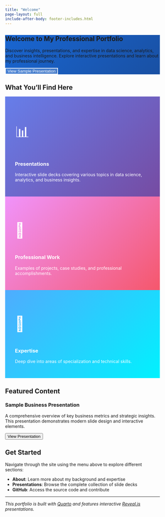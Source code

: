 ```yaml
---
title: "Welcome"
page-layout: full
include-after-body: footer-includes.html
---
```


::: {.hero style="background: linear-gradient(135deg, rgba(0, 85, 204, 0.9), rgba(0, 61, 153, 0.9)), url('https://images.unsplash.com/photo-1551288049-bebda4e38f71?w=1920&h=1080&fit=crop&crop=center') center/cover;"}
# Welcome to My Professional Portfolio

Discover insights, presentations, and expertise in data science, analytics, and business intelligence. Explore interactive presentations and learn about my professional journey.

<button class="btn btn-primary btn-lg" data-presentation="slides.html" style="background: rgba(255,255,255,0.2); border: 2px solid white; color: white; backdrop-filter: blur(10px);">
  <i class="bi bi-play-circle"></i> View Sample Presentation
</button>
:::

::: {.container-fluid .mt-5}
::: {.row .justify-content-center}
::: {.col-lg-8}

## What You'll Find Here

::: {.row .mt-4}
::: {.col-md-4 .mb-4}
::: {.card .h-100 style="background: linear-gradient(135deg, #667eea, #764ba2); color: white; border: none;"}
::: {.card-body .text-center style="padding: 2rem;"}
::: {style="font-size: 3rem; margin-bottom: 1rem;"}
📊
:::
### Presentations
Interactive slide decks covering various topics in data science, analytics, and business insights.
:::
:::
:::

::: {.col-md-4 .mb-4}
::: {.card .h-100 style="background: linear-gradient(135deg, #f093fb, #f5576c); color: white; border: none;"}
::: {.card-body .text-center style="padding: 2rem;"}
::: {style="font-size: 3rem; margin-bottom: 1rem;"}
💼
:::
### Professional Work
Examples of projects, case studies, and professional accomplishments.
:::
:::
:::

::: {.col-md-4 .mb-4}
::: {.card .h-100 style="background: linear-gradient(135deg, #4facfe, #00f2fe); color: white; border: none;"}
::: {.card-body .text-center style="padding: 2rem;"}
::: {style="font-size: 3rem; margin-bottom: 1rem;"}
🎯
:::
### Expertise
Deep dive into areas of specialization and technical skills.
:::
:::
:::
:::

## Featured Content

::: {.presentation-item}
::: {.presentation-title}
### Sample Business Presentation
:::
A comprehensive overview of key business metrics and strategic insights. This presentation demonstrates modern slide design and interactive elements.

<button class="btn btn-primary mt-3" data-presentation="slides.html">
  View Presentation
</button>
:::

## Get Started

Navigate through the site using the menu above to explore different sections:

- **About**: Learn more about my background and expertise
- **Presentations**: Browse the complete collection of slide decks
- **GitHub**: Access the source code and contribute

---

*This portfolio is built with [Quarto](https://quarto.org) and features interactive [Reveal.js](https://revealjs.com) presentations.*

:::
:::
:::
